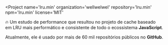 
<Project
  name='lru.min'
  organization='wellwelwel'
  repository='lru.min'
  npm='lru.min'
  license='MIT'
>

🔥 Um estudo de performance que resultou no projeto de cache baseado em LRU <SafeLink to='https://github.com/wellwelwel/lru.min/blob/main/benchmark/README.md'>mais performático e consistente</SafeLink> de todo o ecossistema **JavaScript**.

Atualmente, ele é usado por <SafeLink to='https://github.com/wellwelwel/lru.min/network/dependents'>mais de 60 mil repositórios</SafeLink> públicos no **GitHub**.

</Project>
